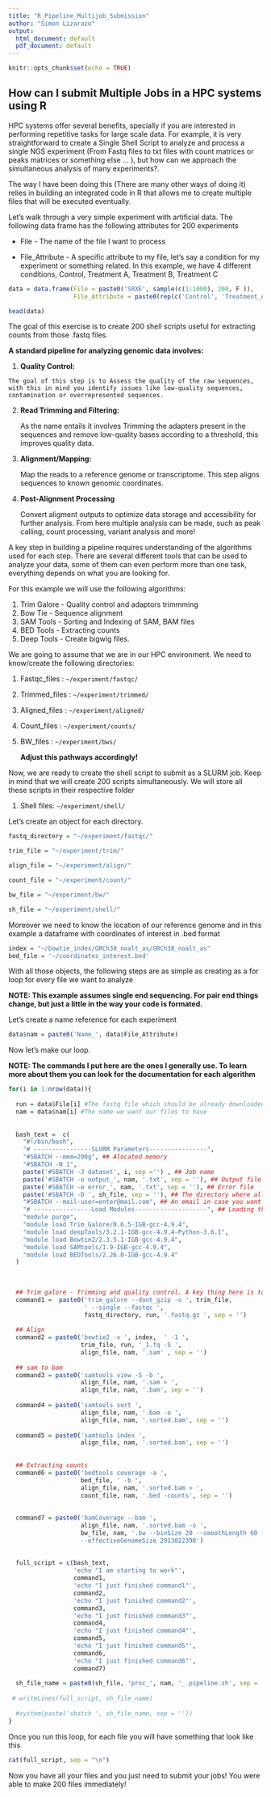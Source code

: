 ```yaml
---
title: "R_Pipeline_Multijob_Submission"
author: "Simon Lizarazo"
output:
  html_document: default
  pdf_document: default
---
```


```r
knitr::opts_chunk$set(echo = TRUE)
```

## How can I submit Multiple Jobs in a HPC systems using R

HPC systems offer several benefits, specially if you are interested in performing repetitive tasks for large scale data. For example, it is very straightforward to create a Single Shell Script to analyze and process a single NGS experiment (From Fastq files to txt files with count matrices or peaks matrices or something else ... ), but how can we approach the simultaneous analysis of many experiments?.

The way I have been doing this (There are many other ways of doing it) relies in building an integrated code in R that allows me to create multiple files that will be executed eventually.

Let's walk through a very simple experiment with artificial data. The following data frame has the following attributes for 200 experiments

-   File - The name of the file I want to process

-   File_Attribute - A specific attribute to my file, let's say a condition for my experiment or something related. In this example, we have 4 different conditions, Control, Treatment A, Treatment B, Treatment C

```r
data = data.frame(File = paste0('SRXE', sample(c(1:1000), 200, F )), 
                  File_Attribute = paste0(rep(c('Control', 'Treatment_A', 'Treatment_B', 'Treatment_C'), 50), '_', sample(c(1:200), 200)))

head(data)
```

The goal of this exercise is to create 200 shell scripts useful for extracting counts from those .fastq files.

**A standard pipeline for analyzing genomic data involves:**

1.  **Quality Control:**

```         
The goal of this step is to Assess the quality of the raw sequences, with this in mind you identify issues like low-quality sequences, contamination or overrepresented sequences.
```

2.  **Read Trimming and Filtering:**

    As the name entails it involves Trimming the adapters present in the sequences and remove low-quality bases according to a threshold, this improves quality data.

3.  **Alignment/Mapping:**

    Map the reads to a reference genome or transcriptome. This step aligns sequences to known genomic coordinates.

4.  **Post-Alignment Processing**

    Convert aligment outputs to optimize data storage and accessibility for further analysis. From here multiple analysis can be made, such as peak calling, count processing, variant analysis and more!

A key step in building a pipeline requires understanding of the algorithms used for each step. There are several different tools that can be used to analyze your data, some of them can even perform more than one task, everything depends on what you are looking for.

For this example we will use the following algorithms:

1.  Trim Galore - Quality control and adaptors trimmming
2.  Bow Tie - Sequence alignment
3.  SAM Tools - Sorting and Indexing of SAM, BAM files
4.  BED Tools - Extracting counts
5.  Deep Tools - Create bigwig files.

We are going to assume that we are in our HPC environment. We need to know/create the following directories:

1.  Fastqc_files : `~/experiment/fastqc/`

2.  Trimmed_files : `~/experiment/trimmed/`

3.  Aligned_files : `~/experiment/aligned/`

4.  Count_files : `~/experiment/counts/`

5.  BW_files : `~/experiment/bws/`

    **Adjust this pathways accordingly!**

Now, we are ready to create the shell script to submit as a SLURM job. Keep in mind that we will create 200 scripts simultaneously. We will store all these scripts in their respective folder

1.  Shell files: `~/experiment/shell/`

Let's create an object for each directory.

```r

fastq_directory = "~/experiment/fastqc/"

trim_file = "~/experiment/trim/"

align_file = "~/experiment/align/"

count_file = "~/experiment/count/"

bw_file = "~/experiment/bw/"

sh_file = "~/experiment/shell/"


```

Moreover we need to know the location of our reference genome and in this example a dataframe with coordinates of interest in .bed format

```r
index = "~/bowtie_index/GRCh38_noalt_as/GRCh38_noalt_as"
bed_file = '~/coordinates_interest.bed'

```

With all those objects, the following steps are as simple as creating as a for loop for every file we want to analyze

**NOTE: This example assumes single end sequencing. For pair end things change, but just a little in the way your code is formated.**

Let's create a name reference for each experiment

```r
data$nam = paste0('Name_', data$File_Attribute)
```

Now let's make our loop.

**NOTE: The commands I put here are the ones I generally use. To learn more about them you can look for the documentation for each algorithm**

```r

for(i in 1:nrow(data)){
  
  run = data$File[i] #The fastq file which should be already downloaded in the fastq directory
  nam = data$nam[i] #The name we want our files to have
  
  
  bash_text =  c(
    "#!/bin/bash",
    "# ----------------SLURM Parameters----------------",
    "#SBATCH --mem=200g", ## Alocated memory
    "#SBATCH -N 1",
    paste('#SBATCH -J dataset', i, sep ='') , ## Job name
    paste('#SBATCH -o output_', nam, '.txt', sep = ''), ## Output file
    paste('#SBATCH -e error_', nam, '.txt', sep = ''), ## Error file
    paste('#SBATCH -D ', sh_file, sep = ''), ## The directory where all the outputs of your run will appear (The verbosity of your algorithms or any error)
    "#SBATCH --mail-user=enter@mail.com", ## An email in case you want to receive updates about your runs
    "# ----------------Load Modules--------------------", ## Loading the modules previously mentioned
    "module purge",
    "module load Trim_Galore/0.6.5-IGB-gcc-4.9.4",
    "module load deepTools/3.2.1-IGB-gcc-4.9.4-Python-3.6.1",
    "module load Bowtie2/2.3.5.1-IGB-gcc-4.9.4",
    "module load SAMtools/1.9-IGB-gcc-4.9.4",
    "module load BEDTools/2.26.0-IGB-gcc-4.9.4"
  )
  
  
  
  ## Trim galore - Trimming and quality control. A key thing here is to know how the algorithm names the output file!
  command1 =  paste0('trim_galore --dont_gzip -o ', trim_file, 
                     ' --single --fastqc ', 
                     fastq_directory, run, '.fastq.gz ', sep = '')
  
  ## Align
  command2 = paste0('bowtie2 -x ', index,  ' -1 ',
                    trim_file, run, '_1.fq -S ',
                    align_file, nam, '.sam' , sep = '')
  
  ## sam to bam
  command3 = paste0('samtools view -S -b ', 
                    align_file, nam, '.sam > ', 
                    align_file, nam, '.bam', sep = '')
  
  command4 = paste0('samtools sort ', 
                    align_file, nam, '.bam -o ',
                    align_file, nam, '.sorted.bam', sep = '')
  
  command5 = paste0('samtools index ',
                    align_file, nam, '.sorted.bam', sep = '')
  
  
  ## Extracting counts
  command6 = paste0('bedtools coverage -a ',
                    bed_file, ' -b ', 
                    align_file, nam, '.sorted.bam > ', 
                    count_file, nam, '.bed -counts', sep = '')
  
  
  command7 = paste0('bamCoverage --bam ',
                    align_file, nam, '.sorted.bam -o ',
                    bw_file, nam, '.bw --binSize 20 --smoothLength 60 --normalizeUsing RPGC 
                    --effectiveGenomeSize 2913022398')
  
  
  full_script = c(bash_text, 
                  'echo "I am starting to work"',
                  command1, 
                  'echo "I just finished command1"',
                  command2,
                  'echo "I just finished command2"',
                  command3, 
                  'echo "I just finished command3"',
                  command4, 
                  'echo "I just finished command4"',
                  command5, 
                  'echo "I just finished command5"',
                  command6, 
                  'echo "I just finished command6"',
                  command7)
  
  sh_file_name = paste0(sh_file, 'proc_', nam, '_.pipeline.sh', sep = '')
  
 # writeLines(full_script, sh_file_name)
  
  #system(paste('sbatch ', sh_file_name, sep = ''))
}
```

Once you run this loop, for each file you will have something that look like this

```r
cat(full_script, sep = "\n")
```

Now you have all your files and you just need to submit your jobs! You were able to make 200 files immediately!
